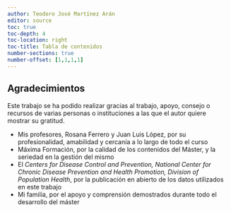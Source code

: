 ```yaml
---
author: Teodoro José Martínez Arán
editor: source
toc: true
toc-depth: 4
toc-location: right
toc-title: Tabla de contenidos
number-sections: true
number-offset: [1,1,1,1]
---
```


## Agradecimientos {.unnumbered}

Este trabajo se ha podido realizar gracias al trabajo, apoyo, consejo o recursos de varias personas o instituciones a las que el autor quiere mostrar su gratitud.

-   Mis profesores, Rosana Ferrero y Juan Luis López, por su profesionalidad, amabilidad y cercanía a lo largo de todo el curso
-   Máxima Formación, por la calidad de los contenidos del Máster, y la seriedad en la gestión del mismo
-   El *Centers for Disease Control and Prevention, National Center for Chronic Disease Prevention and Health Promotion, Division of Population Health*, por la publicación en abierto de los datos utilizados en este trabajo
-   Mi familia, por el apoyo y comprensión demostrados durante todo el desarrollo del máster

